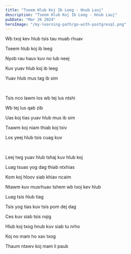 ```yaml
---
title: "Tseem Hlub Koj Ib Leeg - Hnub Lauj"
description: "Tseem Hlub Koj Ib Leeg - Hnub Lauj"
pubDate: "Mar 26 2024"
heroImage: "/my-learning-path/go-with-postgresql.png"
---
```


Wb txoj kev hlub tsis tau muab rhuav

Tseem hlub koj ib leeg

Nyob rau hauv kuv no lub neej

Kuv yuav hlub koj ib leeg

Yuav hlub mus tag ib sim

<br />

Tsis nco lawm los wb tej lus ntshi

Wb tej lus qab zib

Uas koj tias yuav hlub mus ib sim

Txawm koj niam thiab koj txiv

Los yeej hlub tsis cuag kuv

<br />

Leej twg yuav hlub tshaj kuv hlub koj

Luag tsuas yog dag thiab ntxhias

Kom koj hloov siab khiav ncaim

Ntawm kuv musrhuav tshem wb txoj kev hlub

Luag tsis hlub tiag

Tsis yog tias kuv tsis pom dej dag

Ces kuv siab tsis nqig

Hlub koj txog hnub kuv siab tu nrho

Koj no mam ho xav txog

Thaum ntawv koj mam li paub
